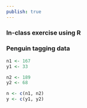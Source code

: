```yaml
---
publish: true
---
```


### In-class exercise using R
### Penguin tagging data

```r




n1 <- 167
y1 <- 33

n2 <- 189
y2 <- 68

n <- c(n1, n2)
y <- c(y1, y2)


















































```



